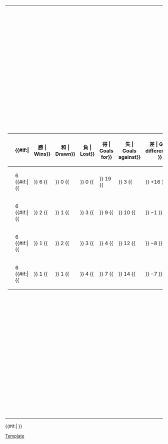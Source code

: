 {|
|-
|<!-- GROUP STANDINGS TABLE-->
{| class="wikitable" style="text-align: center; font-size: 100%;"
|-
!width=165|{{tnavbar-header|球隊|2014年國際足協世界盃外圍賽 – 中北美洲及加勒比海區第二圈E組}}
!width=25|{{Tooltip| 賽 | Played}}
{{#if:{{{expanded|}}}|
!width=25{{!}}{{Tooltip| 勝 | Wins}}
!width=25{{!}}{{Tooltip| 和 | Drawn}}
!width=25{{!}}{{Tooltip| 負 | Lost}}
!width=25{{!}}{{Tooltip| 得 | Goals for}}
!width=25{{!}}{{Tooltip| 失 | Goals against}}
!width=25{{!}}{{Tooltip| 差 | Goal difference}}
}}
!width=25|{{Tooltip | 分 | Points}}
|- bgcolor=#ccffcc
|style="text-align:left;"|{{fb|GUA}}
|6 {{#if:{{{expanded|}}}|{{!!}} 6 {{!!}} 0 {{!!}} 0 {{!!}} 19 {{!!}} 3 {{!!}} +16 }}||'''18'''
|-
|style="text-align:left;"|{{fb|BLZ|1981}}
|6 {{#if:{{{expanded|}}}|{{!!}} 2 {{!!}} 1 {{!!}} 3 {{!!}} 9 {{!!}} 10 {{!!}} −1 }}||'''7'''
|-
|style="text-align:left;"|{{fb|VIN}}
|6 {{#if:{{{expanded|}}}|{{!!}} 1 {{!!}} 2 {{!!}} 3 {{!!}} 4 {{!!}} 12 {{!!}} −8 }}||'''5'''
|-
|style="text-align:left;"|{{fb|GRN}}
|6 {{#if:{{{expanded|}}}|{{!!}} 1 {{!!}} 1 {{!!}} 4 {{!!}} 7 {{!!}} 14 {{!!}} −7 }}||'''4'''
|}
|<!-- FIXTURES TABLE -->
{{#if:{{{fixtures|}}}|
{{{!}} class="wikitable" style="text-align:center; font-size:100%;"
{{!}}-
!width=165{{!}}&nbsp;
!{{flagicon|BLZ|1981}}
!{{flagicon|GRN}}
!{{flagicon|GUA}}
!{{flagicon|VIN}}
{{!}}-
{{!}} style="text-align:right;"{{!}}{{fb-rt|BLZ|1981}}
{{!}} &ndash;
{{!}} title="Belize v Grenada" {{!}}[[2014年世界盃外圍賽中北美洲及加勒比海區第二輪#Belize v Grenada|1–4]]
{{!}} title="Belize v Guatemala" {{!}}[[2014年世界盃外圍賽中北美洲及加勒比海區第二輪#Belize v Guatemala|1–2]]
{{!}} title="Belize v Saint Vincent and the Grenadines" {{!}}[[2014年世界盃外圍賽中北美洲及加勒比海區第二輪#Belize v Saint Vincent and the Grenadines|1–1]]
{{!}}-
{{!}} style="text-align:right;"{{!}}{{fb-rt|GRN}}
{{!}} title="Grenada v Belize" {{!}}[[2014年世界盃外圍賽中北美洲及加勒比海區第二輪#Grenada v Belize|0–3]]
{{!}} &ndash;
{{!}} title="Grenada v Guatemala" {{!}}[[2014年世界盃外圍賽中北美洲及加勒比海區第二輪#Grenada v Guatemala|1–4]]
{{!}} title="Grenada v Saint Vincent and the Grenadines" {{!}}[[2014年世界盃外圍賽中北美洲及加勒比海區第二輪#Grenada v Saint Vincent and the Grenadines|1–1]]
{{!}}-
{{!}} style="text-align:right;"{{!}}{{fb-rt|GUA}}
{{!}} title="Guatemala v Belize" {{!}}[[2014年世界盃外圍賽中北美洲及加勒比海區第二輪#Guatemala v Belize|3–1]]
{{!}} title="Guatemala v Grenada" {{!}}[[2014年世界盃外圍賽中北美洲及加勒比海區第二輪#Guatemala v Grenada|3–0]]
{{!}} &ndash;
{{!}} title="Guatemala v Saint Vincent and the Grenadines" {{!}}[[2014年世界盃外圍賽中北美洲及加勒比海區第二輪#Guatemala v Saint Vincent and the Grenadines|4–0]]
{{!}}-
{{!}} style="text-align:right;"{{!}}{{fb-rt|VIN}}
{{!}} title="Saint Vincent and the Grenadines v Belize" {{!}}[[2014年世界盃外圍賽中北美洲及加勒比海區第二輪#Saint Vincent and the Grenadines v Belize|0–2]]
{{!}} title="Saint Vincent and the Grenadines v Grenada" {{!}}[[2014年世界盃外圍賽中北美洲及加勒比海區第二輪#Saint Vincent and the Grenadines v Grenada|2–1]]
{{!}} title="Saint Vincent and the Grenadines v Guatemala" {{!}}[[2014年世界盃外圍賽中北美洲及加勒比海區第二輪#Saint Vincent and the Grenadines v Guatemala|0–3]]
{{!}} &ndash;
{{!}}}
}}
|}
{{#if:{{{tiebreakers|}}}|
}}<noinclude>
[[Category:2014年世界盃外圍賽|Template]]
</noinclude>